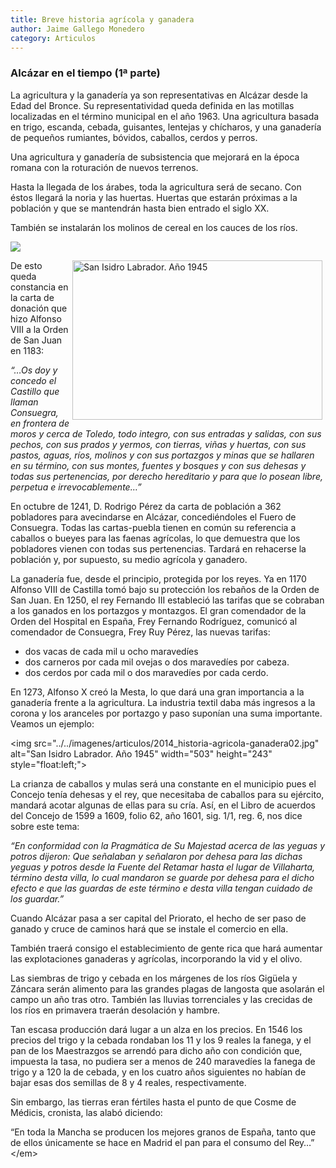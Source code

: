 ```yaml
---
title: Breve historia agrícola y ganadera
author: Jaime Gallego Monedero
category: Articulos
---
```


### Alcázar en el tiempo (1ª parte)

La agricultura y la ganadería ya son representativas en Alcázar desde la Edad del Bronce. Su representatividad queda definida en las motillas localizadas en el término municipal en el año 1963. Una agricultura basada en trigo, escanda, cebada, guisantes, lentejas y chícharos, y una ganadería de pequeños rumiantes, bóvidos, caballos, cerdos y perros.

Una agricultura y ganadería de subsistencia que mejorará en la época romana con la roturación de nuevos terrenos.

Hasta la llegada de los árabes, toda la agricultura será de secano. Con éstos llegará la noria y las huertas. Huertas que estarán próximas a la población y que se mantendrán hasta bien entrado el siglo XX.

También se instalarán los molinos de cereal en los cauces de los ríos.

![](/images/articulos/2014_historia-agricola-ganadera01.webp)

<img src="/images/articulos/2014\_historia-agricola-ganadera01.webp" alt="San Isidro Labrador. Año 1945" width="400" height="255" style="float: right; margin:0px 5px;" />

De esto queda constancia en la carta de donación que hizo Alfonso VIII a la Orden de San Juan en 1183:

*“…Os doy y concedo el Castillo que llaman Consuegra, en frontera de moros y cerca de Toledo, todo integro, con sus entradas y salidas, con sus pechos, con sus prados y yermos, con tierras, viñas y huertas, con sus pastos, aguas, ríos, molinos y con sus portazgos y minas que se hallaren en su término, con sus montes, fuentes y bosques y con sus dehesas y todas sus pertenencias, por derecho hereditario y para que lo posean libre, perpetua e irrevocablemente…”*

En octubre de 1241, D. Rodrigo Pérez da carta de población a 362 pobladores para avecindarse en Alcázar, concediéndoles el Fuero de Consuegra. Todas las cartas-puebla tienen en común su referencia a caballos o bueyes para las faenas agrícolas, lo que demuestra que los pobladores vienen con todas sus pertenencias. Tardará en rehacerse la población y, por supuesto, su medio agrícola y ganadero.

La ganadería fue, desde el principio, protegida por los reyes. Ya en 1170 Alfonso VIII de Castilla tomó bajo su protección los rebaños de la Orden de San Juan. En 1250, el rey Fernando III estableció las tarifas que se cobraban a los ganados en los portazgos y montazgos. El gran comendador de la Orden del Hospital en España, Frey Fernando Rodríguez, comunicó al comendador de Consuegra, Frey Ruy Pérez, las nuevas tarifas:

* dos vacas de cada mil u ocho maravedíes
* dos carneros por cada mil ovejas o dos maravedíes por cabeza.
* dos cerdos por cada mil o dos maravedíes por cada cerdo.

En 1273, Alfonso X creó la Mesta, lo que dará una gran importancia a la ganadería frente a la agricultura. La industria textil daba más ingresos a la corona y los aranceles por portazgo y paso suponían una suma importante. Veamos un ejemplo:

\<img src="../../imagenes/articulos/2014\_historia-agricola-ganadera02.jpg" alt="San Isidro Labrador. Año 1945" width="503" height="243" style="float\:left;">

La crianza de caballos y mulas será una constante en el municipio pues el Concejo tenía dehesas y el rey, que necesitaba de caballos para su ejército, mandará acotar algunas de ellas para su cría. Así, en el Libro de acuerdos del Concejo de 1599 a 1609, folio 62, año 1601, sig. 1/1, reg. 6, nos dice sobre este tema:

*“En conformidad con la Pragmática de Su Majestad acerca de las yeguas y potros dijeron: Que señalaban y señalaron por dehesa para las dichas yeguas y potros desde la Fuente del Retamar hasta el lugar de Villaharta, término desta villa, lo cual mandaron se guarde por dehesa para el dicho efecto e que las guardas de este término e desta villa tengan cuidado de los guardar.”*

Cuando Alcázar pasa a ser capital del Priorato, el hecho de ser paso de ganado y cruce de caminos hará que se instale el comercio en ella.

También traerá consigo el establecimiento de gente rica que hará aumentar las explotaciones ganaderas y agrícolas, incorporando la vid y el olivo.

Las siembras de trigo y cebada en los márgenes de los ríos Gigüela y Záncara serán alimento para las grandes plagas de langosta que asolarán el campo un año tras otro. También las lluvias torrenciales y las crecidas de los ríos en primavera traerán desolación y hambre.

Tan escasa producción dará lugar a un alza en los precios. En 1546 los precios del trigo y la cebada rondaban los 11 y los 9 reales la fanega, y el pan de los Maestrazgos se arrendó para dicho año con condición que, impuesta la tasa, no pudiera ser a menos de 240 maravedíes la fanega de trigo y a 120 la de cebada, y en los cuatro años siguientes no habían de bajar esas dos semillas de 8 y 4 reales, respectivamente.

Sin embargo, las tierras eran fértiles hasta el punto de que Cosme de Médicis, cronista, las alabó diciendo:

“En toda la Mancha se producen los mejores granos de España, tanto que de ellos únicamente se hace en Madrid el pan para el consumo del Rey…” \</em>
